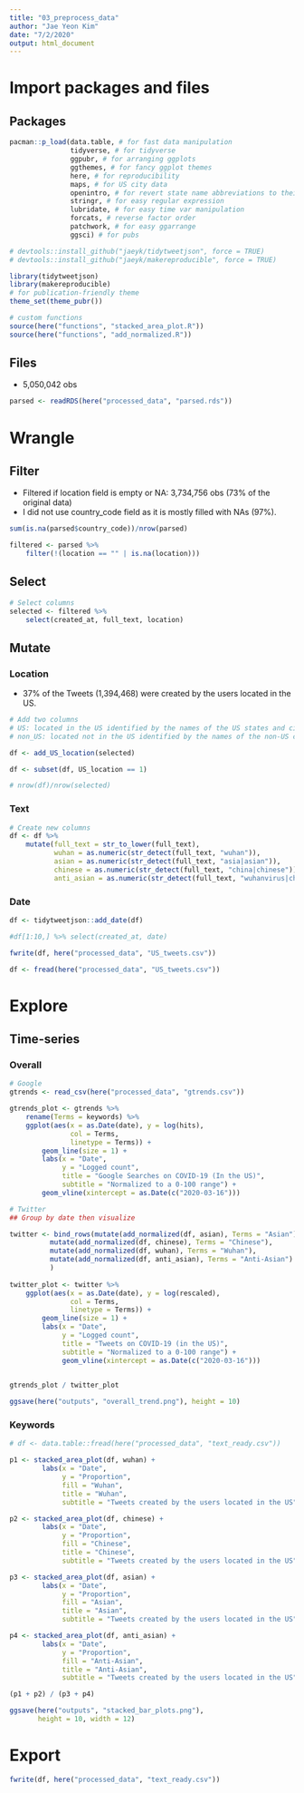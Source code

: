 ```yaml
---
title: "03_preprocess_data"
author: "Jae Yeon Kim"
date: "7/2/2020"
output: html_document
---
```


# Import packages and files 

## Packages

```r

pacman::p_load(data.table, # for fast data manipulation
               tidyverse, # for tidyverse 
               ggpubr, # for arranging ggplots   
               ggthemes, # for fancy ggplot themes
               here, # for reproducibility 
               maps, # for US city data
               openintro, # for revert state name abbreviations to their original forms 
               stringr, # for easy regular expression
               lubridate, # for easy time var manipulation
               forcats, # reverse factor order 
               patchwork, # for easy ggarrange
               ggsci) # for pubs 

# devtools::install_github("jaeyk/tidytweetjson", force = TRUE)
# devtools::install_github("jaeyk/makereproducible", force = TRUE)

library(tidytweetjson)
library(makereproducible)
# for publication-friendly theme 
theme_set(theme_pubr())

# custom functions
source(here("functions", "stacked_area_plot.R"))
source(here("functions", "add_normalized.R"))
```

## Files 

- 5,050,042 obs 

```r

parsed <- readRDS(here("processed_data", "parsed.rds"))

```

# Wrangle 

## Filter

- Filtered if location field is empty or NA: 3,734,756 obs (73% of the original data)
- I did not use country_code field as it is mostly filled with NAs (97%).

```r

sum(is.na(parsed$country_code))/nrow(parsed)

filtered <- parsed %>%
    filter(!(location == "" | is.na(location)))

```

## Select 

```r

# Select columns 
selected <- filtered %>% 
    select(created_at, full_text, location) 

```

## Mutate 

### Location 

- 37% of the Tweets (1,394,468) were created by the users located in the US.

```r

# Add two columns
# US: located in the US identified by the names of the US states and cities 
# non_US: located not in the US identified by the names of the non-US countries 

df <- add_US_location(selected)

df <- subset(df, US_location == 1)

# nrow(df)/nrow(selected)

```

### Text 

```r

# Create new columns 
df <- df %>%
    mutate(full_text = str_to_lower(full_text),
           wuhan = as.numeric(str_detect(full_text, "wuhan")),
           asian = as.numeric(str_detect(full_text, "asia|asian")),
           chinese = as.numeric(str_detect(full_text, "china|chinese")),
           anti_asian = as.numeric(str_detect(full_text, "wuhanvirus|chinesevirus|chinavirus|wuhancoronavirus|wuhanpneumonia")))

```

### Date

```r

df <- tidytweetjson::add_date(df)

#df[1:10,] %>% select(created_at, date)

```

```r

fwrite(df, here("processed_data", "US_tweets.csv"))

df <- fread(here("processed_data", "US_tweets.csv"))

```

# Explore 

## Time-series

### Overall 

```r

# Google 
gtrends <- read_csv(here("processed_data", "gtrends.csv"))

gtrends_plot <- gtrends %>%
    rename(Terms = keywords) %>%
    ggplot(aes(x = as.Date(date), y = log(hits),
               col = Terms,
               linetype = Terms)) +
        geom_line(size = 1) +
        labs(x = "Date",
             y = "Logged count",
             title = "Google Searches on COVID-19 (In the US)",
             subtitle = "Normalized to a 0-100 range") +
        geom_vline(xintercept = as.Date(c("2020-03-16")))
```

```r
# Twitter 
## Group by date then visualize 

twitter <- bind_rows(mutate(add_normalized(df, asian), Terms = "Asian"), 
          mutate(add_normalized(df, chinese), Terms = "Chinese"),
          mutate(add_normalized(df, wuhan), Terms = "Wuhan"),
          mutate(add_normalized(df, anti_asian), Terms = "Anti-Asian")
          )
             
twitter_plot <- twitter %>%
    ggplot(aes(x = as.Date(date), y = log(rescaled),
               col = Terms, 
               linetype = Terms)) +
        geom_line(size = 1) +
        labs(x = "Date",
             y = "Logged count",
             title = "Tweets on COVID-19 (in the US)",
             subtitle = "Normalized to a 0-100 range") +
             geom_vline(xintercept = as.Date(c("2020-03-16")))
      
```

```r
gtrends_plot / twitter_plot 

ggsave(here("outputs", "overall_trend.png"), height = 10)

```

### Keywords 

```r

# df <- data.table::fread(here("processed_data", "text_ready.csv"))

p1 <- stacked_area_plot(df, wuhan) +
        labs(x = "Date",
             y = "Proportion",
             fill = "Wuhan",
             title = "Wuhan",
             subtitle = "Tweets created by the users located in the US")

p2 <- stacked_area_plot(df, chinese) +
        labs(x = "Date",
             y = "Proportion",
             fill = "Chinese",
             title = "Chinese",
             subtitle = "Tweets created by the users located in the US")

p3 <- stacked_area_plot(df, asian) +
        labs(x = "Date",
             y = "Proportion",
             fill = "Asian",
             title = "Asian",
             subtitle = "Tweets created by the users located in the US")

p4 <- stacked_area_plot(df, anti_asian) +
        labs(x = "Date",
             y = "Proportion",
             fill = "Anti-Asian",
             title = "Anti-Asian",
             subtitle = "Tweets created by the users located in the US")

(p1 + p2) / (p3 + p4)

ggsave(here("outputs", "stacked_bar_plots.png"),
       height = 10, width = 12)
```

# Export 

```r

fwrite(df, here("processed_data", "text_ready.csv"))

```


